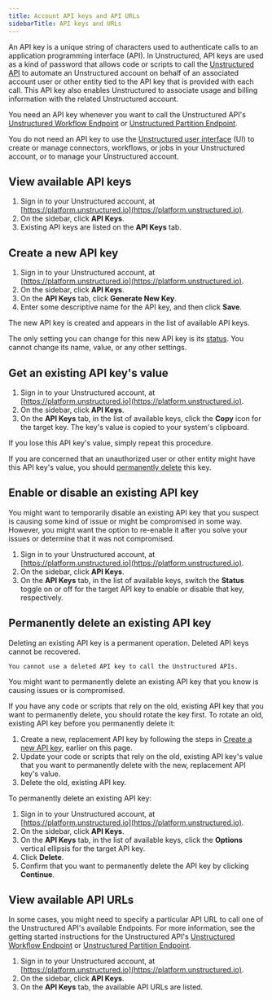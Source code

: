 ```yaml
---
title: Account API keys and API URLs
sidebarTitle: API keys and URLs
---
```



<EnterpriseSelfHostedDifferences />

An API key is a unique string of characters used to authenticate calls to an application programming interface (API). 
In Unstructured, API keys are used as a kind of password that allows code or scripts to call the 
[Unstructured API](/api-reference/overview) to automate an Unstructured account on behalf of an associated account user 
or other entity tied to the API key that is provided with each call. This API key also enables Unstructured to associate 
usage and billing information with the related Unstructured account.

You need an API key whenever you want to call the Unstructured API's 
[Unstructured Workflow Endpoint](/api-reference/workflow/overview) or 
[Unstructured Partition Endpoint](/api-reference/partition/overview).

You do not need an API key to use the [Unstructured user interface](/ui/overview) (UI) to create or manage connectors, workflows, 
or jobs in your Unstructured account, or to manage your Unstructured account.

## View available API keys

1. Sign in to your Unstructured account, at [https://platform.unstructured.io](https://platform.unstructured.io).
2. On the sidebar, click **API Keys**.
3. Existing API keys are listed on the **API Keys** tab.

## Create a new API key

1. Sign in to your Unstructured account, at [https://platform.unstructured.io](https://platform.unstructured.io).
2. On the sidebar, click **API Keys**.
3. On the **API Keys** tab, click **Generate New Key**.
4. Enter some descriptive name for the API key, and then click **Save**.

The new API key is created and appears in the list of available API keys.

The only setting you can change for this new API key is its [status](#enable-or-disable-an-existing-api-key). You cannot change its 
name, value, or any other settings. 

## Get an existing API key's value

1. Sign in to your Unstructured account, at [https://platform.unstructured.io](https://platform.unstructured.io).
2. On the sidebar, click **API Keys**.
3. On the **API Keys** tab, in the list of available keys, click the **Copy** icon for the target key. The key's value is copied to your system's clipboard.

If you lose this API key's value, simply repeat this procedure.

If you are concerned that an unauthorized user or other entity might have this API key's value, you should [permanently delete](#permanently-delete-an-existing-api-key) this key.

## Enable or disable an existing API key

You might want to temporarily disable an existing API key that you suspect is causing some kind of issue or might be compromised in some way. 
However, you might want the option to re-enable it after you solve your issues or determine that it was not compromised.

1. Sign in to your Unstructured account, at [https://platform.unstructured.io](https://platform.unstructured.io).
2. On the sidebar, click **API Keys**.
3. On the **API Keys** tab, in the list of available keys, switch the **Status** toggle on or off for the target API key to enable or disable that key, respectively.

## Permanently delete an existing API key

<Caution>
    Deleting an existing API key is a permanent operation. Deleted API keys cannot be recovered.

    You cannot use a deleted API key to call the Unstructured APIs.
</Caution>

You might want to permanently delete an existing API key that you know is causing issues or is compromised.

If you have any code or scripts that rely on the old, existing API key that you want to permanently delete, you should rotate the key first. 
To rotate an old, existing API key before you permanently delete it:

1. Create a new, replacement API key by following the steps in [Create a new API key](#create-a-new-api-key), earlier on this page.
2. Update your code or scripts that rely on the old, existing API key's value that you want to permanently delete with the new, replacement API key's value.
3. Delete the old, existing API key.

To permanently delete an existing API key:

1. Sign in to your Unstructured account, at [https://platform.unstructured.io](https://platform.unstructured.io).
2. On the sidebar, click **API Keys**.
3. On the **API Keys** tab, in the list of available keys, click the **Options** vertical ellipsis for the target API key.
4. Click **Delete**.
5. Confirm that you want to permanently delete the API key by clicking **Continue**.

## View available API URLs

In some cases, you might need to specify a particular API URL to call one of the Unstructured API's available Endpoints. For more information, see the getting started instructions for the 
Unstructured API's [Unstructured Workflow Endpoint](/api-reference/workflow/overview) or 
[Unstructured Partition Endpoint](/api-reference/partition/overview).

1. Sign in to your Unstructured account, at [https://platform.unstructured.io](https://platform.unstructured.io).
2. On the sidebar, click **API Keys**.
3. On the **API Keys** tab, the available API URLs are listed.